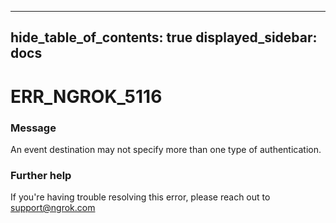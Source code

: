 

---
hide_table_of_contents: true
displayed_sidebar: docs
---


# ERR_NGROK_5116

### Message
An event destination may not specify more than one type of authentication.

<ErrorDetails error="err_ngrok_5116" />



### Further help
If you're having trouble resolving this error, please reach out to [support@ngrok.com](mailto:support@ngrok.com?subject=Help%20with%20ERR_NGROK_5116)

